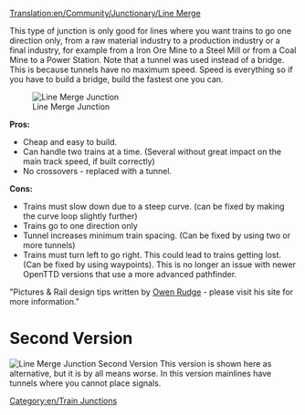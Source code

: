 [[Translation:en/Community/Junctionary/Line Merge]]
{{en/Junctionsmenu}}

This type of junction is only good for lines where you want trains to go one direction only, from a raw material industry to a production industry or a final industry, for example from a Iron Ore Mine to a Steel Mill or from a Coal Mine to a Power Station. Note that a tunnel was used instead of a bridge. This is because tunnels have no maximum speed. Speed is everything so if you have to build a bridge, build the fastest one you can.

[[File:en/3way trackmerge.png|none|frame|Line Merge Junction]]

'''Pros:'''

*Cheap and easy to build.
*Can handle two trains at a time. (Several without great impact on the main track speed, if built correctly)
*No crossovers - replaced with a tunnel.


'''Cons:'''

*Trains must slow down due to a steep curve. (can be fixed by making the curve loop slightly further)
*Trains go to one direction only
*Tunnel increases minimum train spacing. (Can be fixed by using two or more tunnels)
*Trains must turn left to go right. This could lead to trains getting lost. (Can be fixed by using waypoints). This is no longer an issue with newer OpenTTD versions that use a more advanced pathfinder. 


"Pictures & Rail design tips written by [http://www.owenrudge.net/TT/ Owen Rudge] - please visit his site for more information."

=Second Version=
[[File:en/3way trackmerge2.png|none|frame|Line Merge Junction Second Version]]
This version is shown here as alternative, but it is by all means worse. In this version mainlines have tunnels where you cannot place signals.

[[Category:en/Train Junctions]]